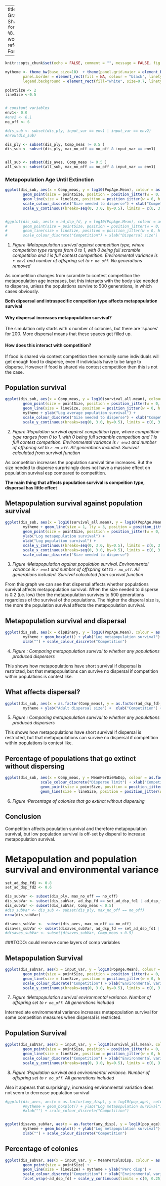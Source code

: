 
---
title: "Dispersal Model Graphs"
author: "Ruth Sharpe"
date: "`r format(Sys.time(), '%d %B, %Y')`"
output:
  word_document:
    reference_docx: FormatReferenceDoc.docx

---

```{r docSettings, include = FALSE}
knitr::opts_chunk$set(echo = FALSE, comment = "", message = FALSE, fig.height=4, fig.width=5)

mytheme <- theme_bw(base_size=10)  + theme(panel.grid.major = element_blank(), panel.grid.minor = element_blank(),
    	panel.border = element_rect(fill = NA, colour = "black", linetype=1, size = 0.5), legend.position="bottom", 
		legend.background = element_rect(fill="white", size=0.7, linetype="solid", colour ="black"), legend.text=element_text(size=6))

pointSize <- 2
lineSize <-0.5


# constant variables
env1<- 0.0
#env2 <- 0.1
no_off <- 6 

#dis_sub <- subset(dis_ply, input_var == env1 | input_var == env2)
#nrow(dis_sub)

dis_ply <- subset(dis_ply, Comp_meas != 0.5 )
dis_sub <- subset(dis_ply, max_no_off == no_off & input_var == env1)


all_sub <- subset(dis_aves, Comp_meas != 0.5 )
all_sub <- subset(all_sub, max_no_off == no_off & input_var == env1)
```




### Metapopulation Age Until Extinction



```{r metapop, , results = 'asis'}



ggplot(dis_sub, aes(x = Comp_meas, y = log10(PopAge.Mean), colour = as.factor(ad_dsp_fd))) + 
		geom_point(size = pointSize, position = position_jitter(w = 0, h = 0.05)) + 
		geom_line(size = lineSize, position = position_jitter(w = 0, h = 0.01)) + mytheme + ylab("Log max metapopulation age") + 
		scale_colour_discrete("Size needed to disperse") + xlab("Competition measure") +
		scale_y_continuous(breaks=seq(0, 3.0, by=0.5), limits = c(0, 3.0))


#ggplot(dis_sub, aes(x = ad_dsp_fd, y = log10(PopAge.Mean), colour = as.factor(Comp_meas))) + 
#		geom_point(size = pointSize, position = position_jitter(w = 0, h = 0.05)) + 
#		geom_line(size = lineSize, position = position_jitter(w = 0, h = 0.01)) + mytheme + ylab("Log max metapopulation age") + 
#		scale_colour_discrete("Competition") + xlab("Dispersal size")

```

(@) _Figure :Metapopulation survival against competition type, where competition
type ranges from 0 to 1, with 0 being full scramble competition and 1 is full
contest competition. Environmental variance is `r env1` and number of offspring
set to `r no_off`. No generations removed_


As competition changes from scramble to contest competition the metapopulation
age increases, but this interacts with the body size needed to disperse, unless
the populations survive to 500 generations, in which cases obviously.

**Both dipsersal and intraspecific compeition type affects metapopulation survival**


#### Why dispersal increases metapopulation survival?

The simulation only starts with x number of colonies, but there are ‘spaces’ for
200. More dispersal means that these spaces get filled up. 

#### How does this interact with competition? 

If food is shared via contest competition then normally some individuals will
get enough food to disperse, even if individuals have to be large to disperse. 
However if food is shared via contest competition then this is not the case.


Population survival
---

```{r popSurv}

ggplot(dis_sub, aes(x = Comp_meas, y = log10(survival_all.mean), colour = as.factor(ad_dsp_fd))) + 
		geom_point(size = pointSize, position = position_jitter(w = 0, h = 0.05)) + 
		geom_line(size = lineSize, position = position_jitter(w = 0, h = 0.01)) + 
		mytheme + ylab("Log average population survival") + 
		scale_colour_discrete("Size needed to disperse") + xlab("Competition measure") +
		scale_y_continuous(breaks=seq(0, 3.0, by=0.5), limits = c(0, 3.0)) 


```

(@) _Figure :Population survival against competition type, where competition
type ranges from 0 to 1, with 0 being full scramble competition and 1 is full
contest competition. Environmental variance is `r env1` and number of offspring
set to `r no_off`. All generations included. Survival calculated from survival
function_

As competition increases the population survival time increases. But the size
needed to disperse surprisingly does not have a massive effect on population
survival esp compared to competition.

**The main thing that affects population survival is compeition type, dispersal has little effect**


Metapopulation survival against population survival
---


```{r MetSurvpopSurv}

ggplot(dis_sub, aes(x = log10(survival_all.mean), y = log10(PopAge.Mean), colour = as.factor(ad_dsp_fd))) +
		mytheme + geom_line(size = 1, lty = 3, position = position_jitter(w = 0, h = 0.01)) + 
		geom_point(size = pointSize, position = position_jitter(w = 0, h = 0.05)) + 
		ylab("Log metapopulation survival") + 
		xlab("Log population survival") +
		scale_y_continuous(breaks=seq(0, 3.0, by=0.5), limits = c(0, 3.0)) +
		scale_x_continuous(breaks=seq(0, 3.0, by=0.5), limits = c(0, 3.0)) + 
		scale_colour_discrete("Size needed to disperse")


```

(@) _Figure :Metapopulation against population survival. Environmental variance
is `r env1` and number of offspring set to `r no_off`. All generations included.
Survival calculated from survival function_

From this graph we can see that dispersal affects whether populations survival
affects metapopulation survival. When the size needed to disperse is 0.2 (i.e.
low) then the metapopulation survives to 500 generations regardless of the
survival of the populations. The higher the disperal size is, the more the
population survival affects the metapopulation survival.


Metapopulation survival and dispersal
---


```{r MetSurvTotNumDispersers}
	
ggplot(dis_sub, aes(x = dipBinary, y = log10(PopAge.Mean), colour = as.factor(Comp_meas))) +
		mytheme + geom_boxplot() + ylab("Log metapopulation survival") + 
		xlab("") + scale_colour_discrete("Competition")

```

(@) _Figure : Comparing metapopulation survival to whether any populations produced dispersers_ 

This shows how metapopulations have short survival if dispersal is restricted, but that metapopulations can survive no dispersal if competition within populations is contest like.





What affects dispersal?
---


```{r WhatAfftsDispersal}

ggplot(dis_sub, aes(x = as.factor(Comp_meas), y = as.factor(ad_dsp_fd), fill = MeanMetapopDispBin))  + geom_tile() +
		mytheme + ylab("Adult dispersal size") +  xlab("Competition") + scale_colour_continuous("Dispersal binary by metapopulation")

```

(@) _Figure : Comparing metapopulation survival to whether any populations produced dispersers_ 

This shows how metapopulations have short survival if dispersal is restricted, but that metapopulations can survive no dispersal if competition within populations is contest like.

Percentage of populations that go extinct without dispersing
-----

```{r popsExtNoDisp}

ggplot(dis_sub, aes(x = Comp_meas, y = MeanPerDieNoDsp, colour = as.factor(ad_dsp_fd))) + mytheme + 
				scale_colour_discrete("Disperse limit") + xlab("Competition") + ylab("% of pops") +
				geom_point(size = pointSize, position = position_jitter(w = 0, h = 0.05)) + 
				geom_line(size = lineSize, position = position_jitter(w = 0, h = 0.01))


```
(@) _Figure :Percentage of colonies that go extinct without dispersing_



Conclusion
---
Competition affects population survival and therefore metapopulation survival,
but low population survival is off-set by disperal to increase metapopulation
survival.


Metapopulation and population survival and environmental variance
===


```{r envFile, include = FALSE}

set_ad_dsp_fd1 <- 0.8
set_ad_dsp_fd2 <- 0.6

dis_subVar <- subset(dis_ply, max_no_off == no_off)
dis_subVar <- subset(dis_subVar, ad_dsp_fd == set_ad_dsp_fd1 | ad_dsp_fd == set_ad_dsp_fd2)
dis_subVar <- subset(dis_subVar, Comp_meas < 0.5)
#dis_subVar <- dis_sub <- subset(dis_ply, max_no_off == no_off)
nrow(dis_subVar)

disaves_subVar <-  subset(dis_aves, max_no_off == no_off)
disaves_subVar <- subset(disaves_subVar, ad_dsp_fd == set_ad_dsp_fd1 | ad_dsp_fd == set_ad_dsp_fd2)
#disaves_subVar <- subset(disaves_subVar, Comp_meas < 0.5)

```

###TODO: could remove come layers of comp variables

Metapopulation Survival
---
```{r metapopVar}

ggplot(dis_subVar, aes(x = input_var, y = log10(PopAge.Mean), colour = as.factor(Comp_meas))) + 
		geom_point(size = pointSize, position = position_jitter(w = 0, h = 0.05)) + 
		geom_line(size = lineSize, position = position_jitter(w = 0, h = 0.01)) + mytheme + ylab("Log max metapopulation age") + 
		scale_colour_discrete("Competition") + xlab("Environmental variation") +
		scale_y_continuous(breaks=seq(0, 3.0, by=0.5), limits = c(0, 3.0)) + facet_wrap(~ad_dsp_fd)
```

(@) _Figure :Metapopulation survival environmental variance. Number of offspring
set to `r no_off`. All generations included_

Intermediate environmental variance increases metapopulation survival for some
competition measures when dispersal is restricted.

Population Survival
---
```{r PopSurVar}

ggplot(dis_subVar, aes(x = input_var, y = log10(survival_all.mean), colour = as.factor(Comp_meas))) + 
		geom_point(size = pointSize, position = position_jitter(w = 0, h = 0.05)) + 
		geom_line(size = lineSize, position = position_jitter(w = 0, h = 0.01)) + mytheme + ylab("Population survival") + 
		scale_colour_discrete("Competition") + xlab("Environmental variation") +
		scale_y_continuous(breaks=seq(0, 3.0, by=0.5), limits = c(0, 3.0)) + facet_wrap(~ad_dsp_fd)
```

(@) _Figure :Population survival and environmental variance. Number of offspring
set to `r no_off`. All generations included_

Also it appears that surprisingly, increasing environmental variation does not seem to decrease population survival



```{r DispersalAgainstPopSurvivalALL}
	
#ggplot(dis_aves, aes(x = as.factor(any_disp), y = log10(pop_age), colour = as.factor(Comp_meas))) +
		#mytheme + geom_boxplot() + ylab("Log metapopulation survival") + 
		#xlab("") + scale_colour_discrete("Competition")


ggplot(disaves_subVar, aes(x = as.factor(any_disp), y = log10(pop_age), colour = as.factor(Comp_meas))) +
		mytheme + geom_boxplot() + ylab("Log metapopulation survival") + 
		xlab("") + scale_colour_discrete("Competition")

```


Percentage of colonies 
---
```{r DispseralFreqVar}

ggplot(dis_subVar, aes(x = input_var, y = MeanPerColsDisp, colour = as.factor(Comp_meas))) + 
		geom_point(size = pointSize) + 
		geom_line(size = lineSize) + mytheme + ylab("Perc disp") + 
		scale_colour_discrete("Competition") + xlab("Environmental variation") +
		facet_wrap(~ad_dsp_fd) + scale_y_continuous(limits = c(0, 0.25))

```
